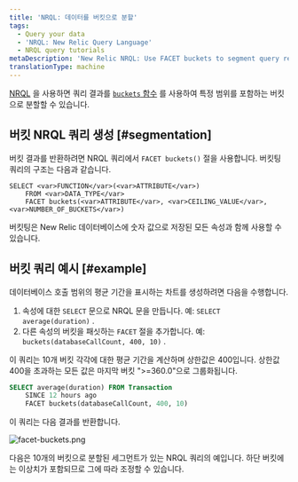 ```yaml
---
title: 'NRQL: 데이터를 버킷으로 분할'
tags:
  - Query your data
  - 'NRQL: New Relic Query Language'
  - NRQL query tutorials
metaDescription: 'New Relic NRQL: Use FACET buckets to segment query results into groups based on numerical values, then grouped into buckets that cover a range.'
translationType: machine
---
```



[NRQL](/docs/query-data/nrql-new-relic-query-language/getting-started/introduction-nrql) 을 사용하면 쿼리 결과를 [`buckets` 함수](/docs/insights/nrql-new-relic-query-language/nrql-reference/nrql-syntax-components-functions#func-buckets) 를 사용하여 특정 범위를 포함하는 버킷으로 분할할 수 있습니다.

## 버킷 NRQL 쿼리 생성 [#segmentation]

버킷 결과를 반환하려면 NRQL 쿼리에서 `FACET buckets()` 절을 사용합니다. 버킷팅 쿼리의 구조는 다음과 같습니다.

```
SELECT <var>FUNCTION</var>(<var>ATTRIBUTE</var>) 
    FROM <var>DATA_TYPE</var> 
    FACET buckets(<var>ATTRIBUTE</var>, <var>CEILING_VALUE</var>, <var>NUMBER_OF_BUCKETS</var>)
```

버킷팅은 New Relic 데이터베이스에 숫자 값으로 저장된 모든 속성과 함께 사용할 수 있습니다.

## 버킷 쿼리 예시 [#example]

데이터베이스 호출 범위의 평균 기간을 표시하는 차트를 생성하려면 다음을 수행합니다.

1. 속성에 대한 `SELECT` 문으로 NRQL 문을 만듭니다. 예: `SELECT average(duration)` .
2. 다른 속성의 버킷을 패싯하는 `FACET` 절을 추가합니다. 예: `buckets(databaseCallCount, 400, 10)` .

이 쿼리는 10개 버킷 각각에 대한 평균 기간을 계산하며 상한값은 400입니다. 상한값 400을 초과하는 모든 값은 마지막 버킷 ">=360.0"으로 그룹화됩니다.

```sql
SELECT average(duration) FROM Transaction 
    SINCE 12 hours ago 
    FACET buckets(databaseCallCount, 400, 10)
```

이 쿼리는 다음 결과를 반환합니다.

<img
  title="facet-buckets.png"
  alt="facet-buckets.png"
  src={facetBuckets0}
/>

<figcaption>
  다음은 10개의 버킷으로 분할된 세그먼트가 있는 NRQL 쿼리의 예입니다. 하단 버킷에는 이상치가 포함되므로 그에 따라 조정할 수 있습니다.
</figcaption>